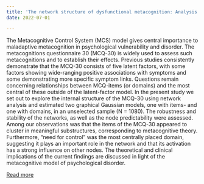 ```yaml
---
title: 'The network structure of dysfunctional metacognition: Analysis of the MCQ-30'
date: 2022-07-01

---
```


The Metacognitive Control System (MCS) model gives central importance to maladaptive metacognition in psychological vulnerability and disorder. The metacognitions questionnaire 30 (MCQ-30) is widely used to assess such metacognitions and to establish their effects. Previous studies consistently demonstrate that the MCQ-30 consists of five latent factors, with some factors showing wide-ranging positive associations with symptoms and some demonstrating more specific symptom links. Questions remain concerning relationships between MCQ-items (or domains) and the most central of these outside of the latent-factor model. In the present study we set out to explore the internal structure of the MCQ-30 using network analysis and estimated two graphical Gaussian models, one with items- and one with domains, in an unselected sample (N = 1080). The robustness and stability of the networks, as well as the node predictability were assessed. Among our observations was that the items of the MCQ-30 appeared to cluster in meaningful substructures, corresponding to metacognitive theory. Furthermore, “need for control” was the most centrally placed domain, suggesting it plays an important role in the network and that its activation has a strong influence on other nodes. The theoretical and clinical implications of the current findings are discussed in light of the metacognitive model of psychological disorder.

[Read more](https://doi.org/10.1016/j.actpsy.2022.103622)


